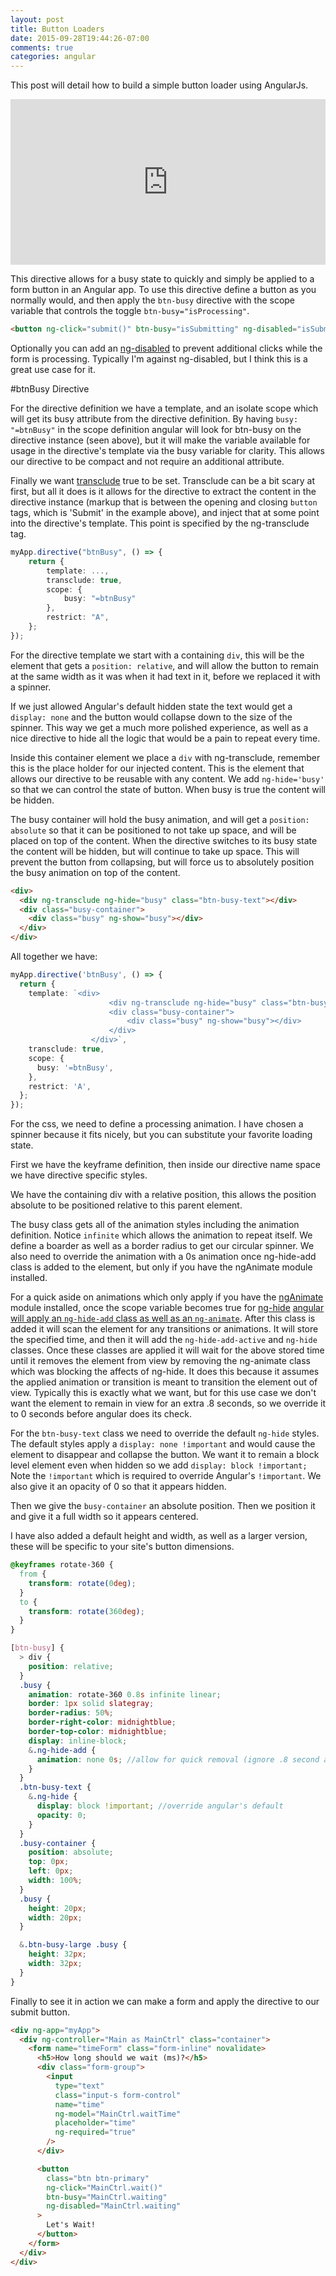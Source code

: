```yaml
---
layout: post
title: Button Loaders
date: 2015-09-28T19:44:26-07:00
comments: true
categories: angular
---
```


This post will detail how to build a simple button loader using AngularJs.

<iframe
  height="265"
  style="width: 100%;"
  scrolling="no"
  title="Angular Button Loader"
  src="https://codepen.io/codyschaaf/embed/pjNLEQ?height=265&theme-id=light&default-tab=css,result"
  frameborder="no"
  loading="lazy"
  allowtransparency="true"
  allowfullscreen={true}
>
  See the Pen <a href="https://codepen.io/codyschaaf/pen/pjNLEQ">Angular Button Loader</a> by Cody Schaaf (
  <a href="https://codepen.io/codyschaaf">@codyschaaf</a>) on <a href="https://codepen.io">CodePen</a>.
</iframe>

This directive allows for a busy state to quickly and simply be applied to a form button in an Angular app. To use this directive
define a button as you normally would, and then apply the `btn-busy` directive with the scope variable that controls the
toggle `btn-busy="isProcessing"`.

```html example usage
<button ng-click="submit()" btn-busy="isSubmitting" ng-disabled="isSubmitting">Submit</button>
```

Optionally you can add an [ng-disabled](https://docs.angularjs.org/api/ng/directive/ngDisabled)
to prevent additional clicks while the form is processing. Typically I'm against ng-disabled, but I think this
is a great use case for it.

#btnBusy Directive

For the directive definition we have a template, and an isolate scope which will get its busy attribute from the directive definition.
By having `busy: "=btnBusy"` in the scope definition angular will look for btn-busy on the directive instance (seen above),
but it will make the variable available for usage in the directive's template via the busy variable for clarity. This allows our
directive to be compact and not require an additional attribute.

Finally we want [transclude](https://docs.angularjs.org/api/ng/directive/ngTransclude)
true to be set. Transclude can be a bit scary at first, but all it does is it allows for the directive
to extract the content in the directive instance (markup that is between the opening and closing `button` tags, which is 'Submit' in the example above), and
inject that at some point into the directive's template. This point is specified by the ng-transclude tag.

```ts btnBusy directive definition
myApp.directive("btnBusy", () => {
    return {
        template: ...,
        transclude: true,
        scope: {
            busy: "=btnBusy"
        },
        restrict: "A",
    };
});

```

For the directive template we start with a containing `div`, this will be the element that gets a `position: relative`, and
will allow the button to remain at the same width as it was when it had text in it, before we replaced it with a spinner.

If we just allowed Angular's default hidden state the text would get a `display: none` and the button would collapse down
to the size of the spinner. This way we get a much more polished experience, as well as a nice directive to hide all
the logic that would be a pain to repeat every time.

Inside this container element we place a `div` with ng-transclude, remember this is the place holder for our injected content.
This is the element that allows our directive to be reusable with any content. We add `ng-hide='busy'` so that we can control the
state of button. When busy is true the content will be hidden.

The busy container will hold the busy animation, and will get a `position: absolute` so that it can be positioned to not take up space,
and will be placed on top of the content. When the directive switches to its busy state the content will be hidden, but will continue to
take up space. This will prevent the button from collapsing, but will force us to absolutely position the busy animation on top
of the content.

```html btnBusy template
<div>
  <div ng-transclude ng-hide="busy" class="btn-busy-text"></div>
  <div class="busy-container">
    <div class="busy" ng-show="busy"></div>
  </div>
</div>
```

All together we have:

```ts btnBusy directive definition
myApp.directive('btnBusy', () => {
  return {
    template: `<div>
                      <div ng-transclude ng-hide="busy" class="btn-busy-text"></div>
                      <div class="busy-container">
                          <div class="busy" ng-show="busy"></div>
                      </div>
                  </div>`,
    transclude: true,
    scope: {
      busy: '=btnBusy',
    },
    restrict: 'A',
  };
});
```

For the css, we need to define a processing animation. I have chosen a spinner because it fits nicely, but you can substitute
your favorite loading state.

First we have the keyframe definition, then inside our directive name space we have directive specific styles.

We have the containing div with a relative position, this allows the position absolute to be positioned relative to this
parent element.

The busy class gets all of the animation styles including the animation definition. Notice `infinite` which allows the
animation to repeat itself. We define a boarder as well as a border radius to get our circular spinner.
We also need to override the animation with a 0s animation once ng-hide-add class is added to the element, but only if you have
the ngAnimate module installed.

For a quick aside on animations which only apply if you have the [ngAnimate](https://docs.angularjs.org/api/ngAnimate) module installed,
once the scope variable becomes true for [ng-hide](https://docs.angularjs.org/api/ng/directive/ngHide)
[angular will apply an `ng-hide-add` class as well as an `ng-animate`](https://docs.angularjs.org/api/ng/directive/ngHide#a-note-about-animations-with-nghide-).
After this class is added it will scan the element for any transitions or animations. It will store the specified time, and then
it will add the `ng-hide-add-active` and `ng-hide` classes. Once these classes are applied it will wait for the above
stored time until it removes the element from view by removing the ng-animate class which was blocking the affects of ng-hide.
It does this because it assumes the applied animation or transition is meant to transition the element out of view.
Typically this is exactly what we want, but for this use case we don't want the element to remain in view for an extra
.8 seconds, so we override it to 0 seconds before angular does its check.

For the `btn-busy-text` class we need to override the default `ng-hide` styles. The default styles apply a `display: none !important`
and would cause the element to disappear and collapse the button. We want it to remain a block level element even when hidden so we add `display: block !important;`
Note the `!important` which is required to override Angular's `!important`. We also give it an opacity of 0 so that it appears hidden.

Then we give the `busy-container` an absolute position. Then we position it and give it
a full width so it appears centered.

I have also added a default height and width, as well as a larger version, these will be specific to your site's button dimensions.

```scss btnBusy scss
@keyframes rotate-360 {
  from {
    transform: rotate(0deg);
  }
  to {
    transform: rotate(360deg);
  }
}

[btn-busy] {
  > div {
    position: relative;
  }
  .busy {
    animation: rotate-360 0.8s infinite linear;
    border: 1px solid slategray;
    border-radius: 50%;
    border-right-color: midnightblue;
    border-top-color: midnightblue;
    display: inline-block;
    &.ng-hide-add {
      animation: none 0s; //allow for quick removal (ignore .8 second animation from rotate-360)
    }
  }
  .btn-busy-text {
    &.ng-hide {
      display: block !important; //override angular's default
      opacity: 0;
    }
  }
  .busy-container {
    position: absolute;
    top: 0px;
    left: 0px;
    width: 100%;
  }
  .busy {
    height: 20px;
    width: 20px;
  }

  &.btn-busy-large .busy {
    height: 32px;
    width: 32px;
  }
}
```

Finally to see it in action we can make a form and apply the directive to our submit button.

```html btnBusy in action
<div ng-app="myApp">
  <div ng-controller="Main as MainCtrl" class="container">
    <form name="timeForm" class="form-inline" novalidate>
      <h5>How long should we wait (ms)?</h5>
      <div class="form-group">
        <input
          type="text"
          class="input-s form-control"
          name="time"
          ng-model="MainCtrl.waitTime"
          placeholder="time"
          ng-required="true"
        />
      </div>

      <button
        class="btn btn-primary"
        ng-click="MainCtrl.wait()"
        btn-busy="MainCtrl.waiting"
        ng-disabled="MainCtrl.waiting"
      >
        Let's Wait!
      </button>
    </form>
  </div>
</div>
```
